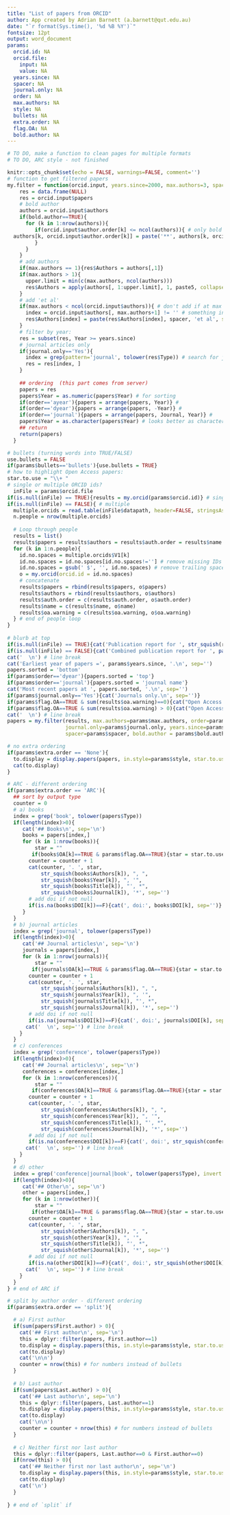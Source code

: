 ---
title: "List of papers from ORCID"
author: App created by Adrian Barnett (a.barnett@qut.edu.au)
date: "`r format(Sys.time(), '%d %B %Y')`"
fontsize: 12pt
output: word_document
params:
  orcid.id: NA
  orcid.file:
    input: NA
    value: NA
  years.since: NA
  spacer: NA
  journal.only: NA
  order: NA
  max.authors: NA
  style: NA
  bullets: NA
  extra.order: NA
  flag.OA: NA
  bold.author: NA
---

```{r setup, include=FALSE}
# TO DO, make a function to clean pages for multiple formats
# TO DO, ARC style - not finished

knitr::opts_chunk$set(echo = FALSE, warnings=FALSE, comment='')
# function to get filtered papers
my.filter = function(orcid.input, years.since=2000, max.authors=3, spacer=', ', journal.only='Yes', order='ayear', bold.author=TRUE){
    res = data.frame(NULL)
    res = orcid.input$papers
    # bold author
    authors = orcid.input$authors
    if(bold.author==TRUE){
      for (k in 1:nrow(authors)){
         if(orcid.input$author.order[k] <= ncol(authors)){ # only bold if author order is in range (March 2022)
  authors[k, orcid.input$author.order[k]] = paste('**', authors[k, orcid.input$author.order[k]], '**', sep='') # add bold
         }
      }
    }
    # add authors
    if(max.authors == 1){res$Authors = authors[,1]}
    if(max.authors > 1){
      upper.limit = min(c(max.authors, ncol(authors)))
      res$Authors = apply(authors[, 1:upper.limit], 1, paste5, collapse=spacer) # 
    } 
    # add 'et al'
    if(max.authors < ncol(orcid.input$authors)){ # don't add if at max author number
      index = orcid.input$authors[, max.authors+1] != '' # something in next author
      res$Authors[index] = paste(res$Authors[index], spacer, 'et al', sep='')
    }
    # filter by year:
    res = subset(res, Year >= years.since) 
    # journal articles only
    if(journal.only=='Yes'){
      index = grep(pattern='journal', tolower(res$Type)) # search for journal in type
      res = res[index, ]
    }
    
    ## ordering  (this part comes from server)
    papers = res
    papers$Year = as.numeric(papers$Year) # for sorting
    if(order=='ayear'){papers = arrange(papers, Year)} #
    if(order=='dyear'){papers = arrange(papers, -Year)} # 
    if(order=='journal'){papers = arrange(papers, Journal, Year)} # 
    papers$Year = as.character(papers$Year) # looks better as character
    ## return
    return(papers)
  }
```

```{r list.papers, results='asis'}
# bullets (turning words into TRUE/FALSE)
use.bullets = FALSE
if(params$bullets=='bullets'){use.bullets = TRUE}
# how to highlight Open Access papers:
star.to.use = "\\+ " 
# single or multiple ORCID ids?
  inFile = params$orcid.file
if(is.null(inFile) == TRUE){results = my.orcid(params$orcid.id)} # single
if(is.null(inFile) == FALSE){ # multiple
  multiple.orcids = read.table(inFile$datapath, header=FALSE, stringsAsFactors=FALSE) # get the ORCIDs from the file
  n.people = nrow(multiple.orcids)
  
  # Loop through people
  results = list()
  results$papers = results$authors = results$auth.order = results$name = results$oa.warning= NULL
  for (k in 1:n.people){
    id.no.spaces = multiple.orcids$V1[k]
    id.no.spaces = id.no.spaces[id.no.spaces!=''] # remove missing IDs
    id.no.spaces = gsub(' $', '', id.no.spaces) # remove trailing space
    o = my.orcid(orcid.id = id.no.spaces)
    # concatenate 
    results$papers = rbind(results$papers, o$papers)
    results$authors = rbind(results$authors, o$authors) 
    results$auth.order = c(results$auth.order, o$auth.order)
    results$name = c(results$name, o$name)
    results$oa.warning = c(results$oa.warning, o$oa.warning)
  } # end of people loop
}
  
# blurb at top
if(is.null(inFile) == TRUE){cat('Publication report for ', str_squish(results$name), '.\n', sep='')} # single
if(is.null(inFile) == FALSE){cat('Combined publication report for ', paste(results$name, collapse=', '), '.\n', sep='')} # multiple
cat('  \n') # line break
cat('Earliest year of papers =', params$years.since, '.\n', sep='')
papers.sorted = 'bottom'
if(params$order=='dyear'){papers.sorted = 'top'}
if(params$order=='journal'){papers.sorted = 'journal name'}
cat('Most recent papers at ', papers.sorted, '.\n', sep='')
if(params$journal.only=='Yes'){cat('Journals only.\n', sep='')} 
if(params$flag.OA==TRUE & sum(results$oa.warning)==0){cat("Open Access publications highlighted using a '+' at the start of the reference.\n", sep='')} 
if(params$flag.OA==TRUE & sum(results$oa.warning) > 0){cat("Open Access data did not load; try again.\n", sep='')} 
cat('  \n') # line break
papers = my.filter(results, max.authors=params$max.authors, order=params$order,
                   journal.only=params$journal.only, years.since=params$years.since,
                   spacer=params$spacer, bold.author = params$bold.author)

# no extra ordering
if(params$extra.order == 'None'){
  to.display = display.papers(papers, in.style=params$style, star.to.use=star.to.use, flag.OA=params$flag.OA, bullets=use.bullets)
  cat(to.display)
}

# ARC - different ordering
if(params$extra.order == 'ARC'){
  ## sort by output type 
  counter = 0
  # a) books
  index = grep('book', tolower(papers$Type))
  if(length(index)>0){
     cat('## Books\n', sep='\n')
     books = papers[index,]
     for (k in 1:nrow(books)){
         star = ""
        if(books$OA[k]==TRUE & params$flag.OA==TRUE){star = star.to.use} # star open access
       counter = counter + 1 
       cat(counter, '. ', star, 
           str_squish(books$Authors[k]), ", ", 
           str_squish(books$Year[k]), ", '", 
           str_squish(books$Title[k]), "', *", 
           str_squish(books$Journal[k]), '*', sep='')
       # add doi if not null
       if(is.na(books$DOI[k])==F){cat(', doi:', books$DOI[k], sep='')}
     }
  }
  # b) journal articles
  index = grep('journal', tolower(papers$Type))
  if(length(index)>0){
     cat('## Journal articles\n', sep='\n')
     journals = papers[index,]
     for (k in 1:nrow(journals)){
         star = ""
        if(journals$OA[k]==TRUE & params$flag.OA==TRUE){star = star.to.use} # star open access
       counter = counter + 1 
       cat(counter, '. ', star, 
           str_squish(journals$Authors[k]), ", ", 
           str_squish(journals$Year[k]), ", '", 
           str_squish(journals$Title[k]), "', *", 
           str_squish(journals$Journal[k]), '*', sep='')
       # add doi if not null
       if(is.na(journals$DOI[k])==F){cat(', doi:', journals$DOI[k], sep='')}
      cat('  \n', sep='') # line break
    }
  }
  # c) conferences 
  index = grep('conference', tolower(papers$Type))
  if(length(index)>0){
     cat('## Journal articles\n', sep='\n')
     conferences = conferences[index,]
     for (k in 1:nrow(conferences)){
         star = ""
        if(conferences$OA[k]==TRUE & params$flag.OA==TRUE){star = star.to.use} # star open access
       counter = counter + 1 
       cat(counter, '. ', star, 
           str_squish(conferences$Authors[k]), ", ", 
           str_squish(conferences$Year[k]), ", '", 
           str_squish(conferences$Title[k]), "', *", 
           str_squish(conferences$Journal[k]), '*', sep='')
       # add doi if not null
       if(is.na(conferences$DOI[k])==F){cat(', doi:', str_squish(conferences$DOI[k]), sep='')}
      cat('  \n', sep='') # line break
    }
  }
  # d) other
  index = grep('conference|journal|book', tolower(papers$Type), invert = T)
  if(length(index)>0){
     cat('## Other\n', sep='\n')
     other = papers[index,]
     for (k in 1:nrow(other)){
         star = ""
        if(other$OA[k]==TRUE & params$flag.OA==TRUE){star = star.to.use} # star open access
       counter = counter + 1 
       cat(counter, '. ', star, 
           str_squish(other$Authors[k]), ", ", 
           str_squish(other$Year[k]), ", '", 
           str_squish(other$Title[k]), "', *", 
           str_squish(other$Journal[k]), '*', sep='')
       # add doi if not null
       if(is.na(other$DOI[k])==F){cat(', doi:', str_squish(other$DOI[k]), sep='')}
      cat('  \n', sep='') # line break
    }
  }
} # end of ARC if

# split by author order - different ordering
if(params$extra.order == 'split'){

  # a) First author
  if(sum(papers$First.author) > 0){
    cat('## First author\n', sep='\n')
    this = dplyr::filter(papers, First.author==1)
    to.display = display.papers(this, in.style=params$style, star.to.use=star.to.use, flag.OA=params$flag.OA, bullets=use.bullets)
    cat(to.display)
    cat('\n\n')
    counter = nrow(this) # for numbers instead of bullets
  }
  
  # b) Last author
  if(sum(papers$Last.author) > 0){
    cat('## Last author\n', sep='\n')
    this = dplyr::filter(papers, Last.author==1)
    to.display = display.papers(this, in.style=params$style, star.to.use=star.to.use, flag.OA=params$flag.OA, bullets=use.bullets, counter.start=counter)
    cat(to.display)
    cat('\n\n')
    counter = counter + nrow(this) # for numbers instead of bullets
  }
  
  # c) Neither first nor last author
  this = dplyr::filter(papers, Last.author==0 & First.author==0)
  if(nrow(this) > 0){
    cat('## Neither first nor last author\n', sep='\n')
    to.display = display.papers(this, in.style=params$style, star.to.use=star.to.use, flag.OA=params$flag.OA, bullets=use.bullets, counter.start=counter)
    cat(to.display)
    cat('\n')
  }
  
} # end of `split` if

```
